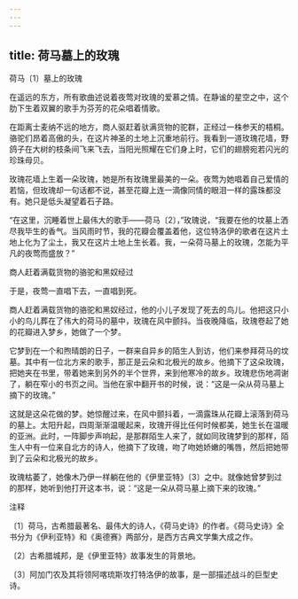 ```yaml
---
---
---
```

title: 荷马墓上的玫瑰
---



荷马〔1〕墓上的玫瑰

在遥远的东方，所有歌曲述说着夜莺对玫瑰的爱慕之情。在静谧的星空之中，这个肋下生着双翼的歌手为芬芳的花朵唱着情歌。

在距离士麦纳不远的地方，商人驱赶着驮满货物的驼群，正经过一株参天的梧桐。骆驼们昂着高傲的头，在这片神圣的土地上沉重地前行。我看到一道玫瑰花墙，野鸽子在大树的枝条间飞来飞去，当阳光照耀在它们身上时，它们的翅膀宛若闪光的珍珠母贝。

玫瑰花墙上生着一朵玫瑰，她是所有玫瑰里最美的一朵。夜莺为她唱着自己爱情的若恼，但玫瑰却一句话都不说，甚至花瓣上连一滴像同情的眼泪一样的露珠都没有。她只是低头凝望着石子路。

“在这里，沉睡着世上最伟大的歌手——荷马〔2〕，”玫瑰说，“我要在他的坟墓上洒尽我毕生的香气。当风雨时节，我的花瓣会覆盖着他，这位特洛伊的歌者在这片土地上化为了尘土，我又在这片土地上生长着。我，一朵荷马墓上的玫瑰，怎能为平凡的夜莺而盛放？”



商人赶着满载货物的骆驼和黑奴经过

于是，夜莺一直唱下去，一直唱到死。

商人赶着满载货物的骆驼和黑奴经过，他的小儿子发现了死去的鸟儿。他把这只小小的鸟儿葬在了伟大的荷马的墓中，玫瑰在风中颤抖。当夜晚降临，玫瑰卷起了她的花瓣进入梦乡，她做了一个梦。

它梦到在一个和煦晴朗的日子，一群来自异乡的陌生人到访，他们来参拜荷马的坟墓。其中有一位北方来的歌手，那正是云朵和北极光的故乡。他摘下了这朵玫瑰，把她夹在书里，带着她来到另外的半个世界，来到他寒冷的故乡。玫瑰悲伤地凋谢了，躺在窄小的书页之间。当他在家中翻开书的时候，说：“这是一朵从荷马墓上摘下的玫瑰。”

这就是这朵花做的梦。她惊醒过来，在风中颤抖着，一滴露珠从花瓣上滚落到荷马的墓上。太阳升起，四周渐渐温暖起来，玫瑰开得比任何时候都美，她生长在温暖的亚洲。此时，一阵脚步声响起，是那群陌生人来了，就如同玫瑰梦到的那样，陌生人中有一位来自北方的诗人，他摘下了玫瑰，吻了吻她娇嫩的嘴唇，然后把她带到了云朵和北极光的故乡。

玫瑰枯萎了，她像木乃伊一样躺在他的《伊里亚特》〔3〕之中。就像她曾梦到过的那样，她听到他打开这本书，说：“这是一朵从荷马墓上摘下来的玫瑰。”





注释

〔1〕荷马，古希腊最著名、最伟大的诗人，《荷马史诗》的作者。《荷马史诗》全书分为《伊利亚特》和《奥德赛》两部分，是西方古典文学集大成之作。

〔2〕古希腊城邦，是《伊里亚特》故事发生的背景地。

〔3〕阿加门农及其将领阿喀琉斯攻打特洛伊的故事，是一部描述战斗的巨型史诗。
